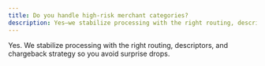 ```yaml
---
title: Do you handle high‑risk merchant categories?
description: Yes—we stabilize processing with the right routing, descriptors, and chargeback strategy so you avoid surprise drops.
---
```


Yes. We stabilize processing with the right routing, descriptors, and chargeback strategy so you avoid surprise drops.
